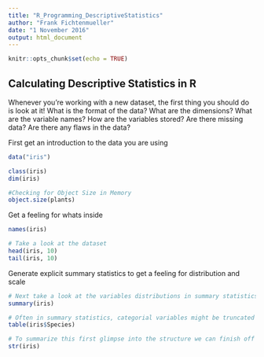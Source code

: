 ```yaml
---
title: "R_Programming_DescriptiveStatistics"
author: "Frank Fichtenmueller"
date: "1 November 2016"
output: html_document
---
```


```r
knitr::opts_chunk$set(echo = TRUE)
```

## Calculating Descriptive Statistics in R
Whenever you're working with a new dataset, the first thing you should do is look at it! What is the format of the data? What are the dimensions? What are the variable names? How are the variables stored? Are there missing data? Are there any flaws in the data?

First get an introduction to the data you are using
```r
data("iris")

class(iris)
dim(iris)

#Checking for Object Size in Memory
object.size(plants)

```

Get a feeling for whats inside
```r
names(iris)

# Take a look at the dataset
head(iris, 10)
tail(iris, 10)


```

Generate explicit summary statistics to get a feeling for distribution and scale
```r
# Next take a look at the variables distributions in summary statistics
summary(iris)

# Often in summary statistics, categorial variables might be truncated into a summary category "other"
table(iris$Species)

# To summarize this first glimpse into the structure we can finish off with
str(iris)
```


